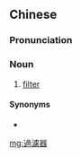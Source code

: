 {{also|过滤器}}
==Chinese==
{{zh-forms|s=过滤器|type=21}}

===Pronunciation===
{{zh-pron
|m=guòlǜqì
|cat=n
}}

===Noun===
{{zh-noun}}

# [[filter]]

====Synonyms====
* {{zh-l|濾過器}}

[[mg:過濾器]]